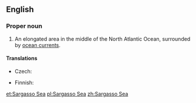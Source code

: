 {{wikipedia}}
==English==

===Proper noun===
{{en-proper noun}}

# An elongated area in the middle of the North Atlantic Ocean, surrounded by [[ocean current]]s.

====Translations====
{{trans-top|an elongated area in the middle of the North Atlantic Ocean}}
* Czech: {{t-|cs|Sargasové moře|n}}
{{trans-mid}}
* Finnish: {{t-|fi|Sargassomeri}}
{{trans-bottom}}

[[et:Sargasso Sea]]
[[pl:Sargasso Sea]]
[[zh:Sargasso Sea]]